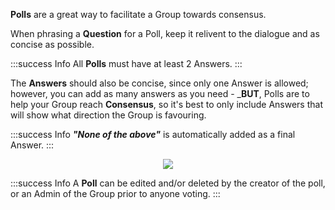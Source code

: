 
**Polls** are a great way to facilitate a Group towards consensus.

When phrasing a **Question** for a Poll, keep it relivent to the dialogue and as concise as possible.

:::success Info
All **Polls** must have at least 2 Answers.
:::

The **Answers** should also be concise, since only one Answer is allowed; however, you can add as many answers as you need - \_**BUT**, Polls are to help your Group reach **Consensus**, so it's best to only include Answers that will show what direction the Group is favouring.

:::success Info
**_"None of the above"_** is automatically added as a final Answer.
:::

<center>
	<img src={useBaseUrl('/img/global/addPolls.gif')} />
</center>

:::success Info
A **Poll** can be edited and/or deleted by the creator of the poll, or an Admin of the Group prior to anyone voting.
:::
